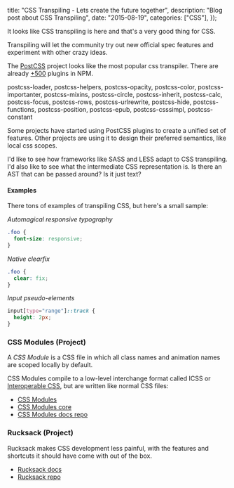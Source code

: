 
  title: "CSS Transpiling - Lets create the future together",
  description: "Blog post about CSS Transpiling",
  date: "2015-08-19",
  categories: ["CSS"],
});

It looks like CSS transpiling is here and that's a very good thing for CSS.

Transpiling will let the community try out new official spec features and
experiment with other crazy ideas.

The [PostCSS](https://github.com/postcss/postcss) project looks like the most
popular css transpiler.
There are already [+500](https://www.npmjs.com/search?q=postcss-&pa) plugins in NPM.

postcss-loader, postcss-helpers, postcss-opacity, postcss-color, postcss-importanter, postcss-mixins, postcss-circle, postcss-inherit, postcss-calc, postcss-focus, postcss-rows, postcss-urlrewrite, postcss-hide, postcss-functions, postcss-position, postcss-epub, postcss-csssimpl, postcss-constant

Some projects have started using PostCSS plugins to create a unified set
of features. Other projects are using it to design their preferred semantics,
like local css scopes.

I'd like to see how frameworks like SASS and LESS adapt to CSS transpiling. I'd also like to see what the intermediate CSS representation is.
Is there an AST that can be passed around? Is it just text?

#### Examples

There tons of examples of transpiling CSS, but here's a small sample:

_Automagical responsive typography_

```css
.foo {
  font-size: responsive;
}
```

_Native clearfix_

```css
.foo {
  clear: fix;
}
```

_Input pseudo-elements_

```css
input[type="range"]::track {
  height: 2px;
}
```

### CSS Modules (Project)

A _CSS Module_ is a CSS file in which all class names and animation names are scoped locally by default.

CSS Modules compile to a low-level interchange format called ICSS or [Interoperable CSS](https://github.com/css-modules/icss), but are written like normal CSS files:

- [CSS Modules](http://glenmaddern.com/articles/css-modules)
- [CSS Modules core](https://github.com/css-modules/css-modules-loader-core)
- [CSS Modules docs repo](https://github.com/css-modules/css-modules)

### Rucksack (Project)

Rucksack makes CSS development less painful, with the features and shortcuts it should have come with out of the box.

- [Rucksack docs](http://simplaio.github.io/rucksack/)
- [Rucksack repo](https://github.com/simplaio/rucksack)
